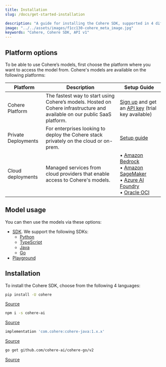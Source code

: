 ```yaml
---
title: Installation
slug: /docs/get-started-installation

description: "A guide for installing the Cohere SDK, supported in 4 different languages – Python, TypeScript, Java, and Go."
image: "../../assets/images/f1cc130-cohere_meta_image.jpg"  
keywords: "Cohere, Cohere SDK, API v1"
---
```


## Platform options

To be able to use Cohere’s models, first choose the platform where you want to access the model from. Cohere's models are available on the following platforms:

| Platform        | Description                                                                 | Setup Guide                                                                 |
|-----------------|-----------------------------------------------------------------------------|----------------------------------------------------------------------------|
| Cohere Platform | The fastest way to start using Cohere’s models. Hosted on Cohere infrastructure and available on our public SaaS platform. | [Sign up](https://dashboard.cohere.com/welcome/register) and get an [API key](https://dashboard.cohere.com/api-keys) (trial key available) |
| Private Deployments | For enterprises looking to deploy the Cohere stack privately on the cloud or on-prem. | [Setup guide](https://docs.cohere.com/docs/single-container-on-private-clouds) |
| Cloud deployments | Managed services from cloud providers that enable access to Cohere's models. | • [Amazon Bedrock](https://docs.cohere.com/docs/amazon-bedrock#prerequisites)<br/>• [Amazon SageMaker](https://docs.cohere.com/docs/amazon-sagemaker-setup-guide#prerequisites)<br/>• [Azure AI Foundry](https://docs.cohere.com/docs/cohere-on-microsoft-azure#prerequisites)<br/>• [Oracle OCI](https://docs.cohere.com/docs/oracle-cloud-infrastructure-oci) |
## Model usage

You can then use the models via these options:

- [SDK](https://docs.cohere.com/v1/reference/about#sdks). We support the following SDKs:
    - [Python](https://github.com/cohere-ai/cohere-python)
    - [TypeScript](https://github.com/cohere-ai/cohere-typescript)
    - [Java](https://github.com/cohere-ai/cohere-java)
    - [Go](https://github.com/cohere-ai/cohere-go)
- [Playground](https://docs.cohere.com/v1/docs/playground-overview)


## Installation

To install the Cohere SDK, choose from the following 4 languages:

<Tabs>
<Tab title="Python">

```bash
pip install -U cohere
```
[Source](https://github.com/cohere-ai/cohere-python)

</Tab>

<Tab title="TypeScript">

```bash
npm i -s cohere-ai
```
[Source](https://github.com/cohere-ai/cohere-typescript)

</Tab>

<Tab title="Java">

```gradle
implementation 'com.cohere:cohere-java:1.x.x'
```
[Source](https://github.com/cohere-ai/cohere-java)

</Tab>

<Tab title="Go">

```bash
go get github.com/cohere-ai/cohere-go/v2
```

[Source](https://github.com/cohere-ai/cohere-go)

</Tab>
</Tabs>
